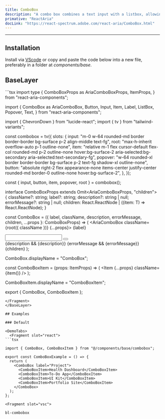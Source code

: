 ```yaml
---
title: ComboBox
description: "A combo box combines a text input with a listbox, allowing users to filter a list of options to items matching a query."
primative: "ReactAria"
docLink: "https://react-spectrum.adobe.com/react-aria/ComboBox.html"
---
```

---

<MdxExample>
  <ComboBoxExample client:load/>
</MdxExample>

## Installation

Install via [VScode](/docs/getting-started/vsc) or copy and paste the code below into a new file, preferably in a folder at _components/base_.

## BaseLayer

<BaseLayer>
<Fragment slot="contentSlot">
```tsx
import type {
  ComboBoxProps as AriaComboBoxProps,
  ItemProps,
} from "react-aria-components";

import {
  ComboBox as AriaComboBox,
  Button,
  Input,
  Item,
  Label,
  ListBox,
  Popover,
  Text,
} from "react-aria-components";

import { ChevronDown } from "lucide-react";
import { tv } from "tailwind-variants";

const combobox = tv({
  slots: {
    input:
      "m-0 w-64 rounded-md border border-border bg-surface p-2 align-middle text-fg",
    root: "max-h-inherit overflow-auto p-1 outline-none",
    item: "relative m-1 flex cursor-default flex-col rounded-md p-2 outline-none hover:bg-surface-2 aria-selected:bg-secondary  aria-selected:text-secondary-fg",
    popover:
      "w-64 rounded-xl border border-border bg-surface p-2 text-fg shadow-xl outline-none",
    button:
      "absolute right-2 flex appearance-none items-center justify-center rounded-md border-0 outline-none hover:bg-surface-2",
  },
});

const { input, button, item, popover, root } = combobox();

interface ComboBoxProps<T extends object>
  extends Omit<AriaComboBoxProps<T>, "children"> {
  className?: string;
  label?: string;
  description?: string | null;
  errorMessage?: string | null;
  children: React.ReactNode | ((item: T) => React.ReactNode);
}

const ComboBox = <T extends object>({
  label,
  className,
  description,
  errorMessage,
  children,
  ...props
}: ComboBoxProps<T>) => (
  <AriaComboBox className={root({ className })} {...props}>
    <Label className="text-fg">{label}</Label>
    <div className="relative flex w-fit items-center rounded-2xl bg-surface">
      <Input className={input()} />
      <Button className={button()}>
        <ChevronDown className="text-fg"/>
      </Button>
    </div>
    {description && <Text slot="description">{description}</Text>}
    {errorMessage && <Text slot="errorMessage">{errorMessage}</Text>}
    <Popover className={popover()}>
      <ListBox>{children}</ListBox>
    </Popover>
  </AriaComboBox>
);

ComboBox.displayName = "ComboBox";

const ComboBoxItem = (props: ItemProps) => (
  <Item {...props} className={item()} />
);

ComboBoxItem.displayName = "ComboBoxItem";

export { ComboBox, ComboBoxItem };

```
</Fragment>
</BaseLayer>

## Examples

### Default 

<DemoTabs>
  <Fragment slot="react">
```tsx

import { ComboBox, ComboBoxItem } from "@/components/base/combobox";

export const ComboBoxExample = () => {
  return (
    <ComboBox label="Project">
      <ComboBoxItem>Health Dashboard</ComboBoxItem>
      <ComboBoxItem>To-Do App</ComboBoxItem>
      <ComboBoxItem>UI Kit</ComboBoxItem>
      <ComboBoxItem>Portfolio Site</ComboBoxItem>
    </ComboBox>
  );
};

```
  </Fragment>

    <Fragment slot="vsc">
```bash
bl-combobox
```
  </Fragment>
</DemoTabs>


